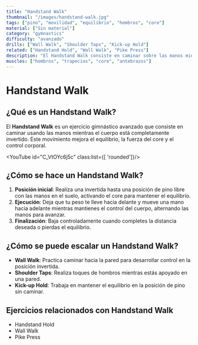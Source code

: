 ```yaml
---
title: "Handstand Walk"
thumbnail: "/images/handstand-walk.jpg"
tags: ["pino", "movilidad", "equilibrio", "hombros", "core"]
material: ["Sin material"]
category: "gymnastics"
difficulty: "avanzado"
drills: ["Wall Walk", "Shoulder Taps", "Kick-up Hold"]
related: ["Handstand Hold", "Wall Walk", "Pike Press"]
description: "El Handstand Walk consiste en caminar sobre las manos mientras el cuerpo está completamente invertido. Mejora el equilibrio, la fuerza del core y el control corporal."
muscles: ["hombros", "trapecios", "core", "antebrazos"]
---
```


# Handstand Walk

## ¿Qué es un Handstand Walk?
El **Handstand Walk** es un ejercicio gimnástico avanzado que consiste en caminar usando las manos mientras el cuerpo está completamente invertido. Este movimiento mejora el equilibrio, la fuerza del core y el control corporal.

<YouTube id="C_VtOYc6j5c" class:list={[ 'rounded']}/>

## ¿Cómo se hace un Handstand Walk?
1. **Posición inicial**: Realiza una invertida hasta una posición de pino libre con las manos en el suelo, activando el core para mantener el equilibrio.
2. **Ejecución**: Deja que tu peso te lleve hacia delante y mueve una mano hacia adelante mientras mantienes el control del cuerpo, alternando las manos para avanzar.
3. **Finalización**: Baja controladamente cuando completes la distancia deseada o pierdas el equilibrio.

## ¿Cómo se puede escalar un Handstand Walk?
- **Wall Walk**: Practica caminar hacia la pared para desarrollar control en la posición invertida.
- **Shoulder Taps**: Realiza toques de hombros mientras estás apoyado en una pared.
- **Kick-up Hold**: Trabaja en mantener el equilibrio en la posición de pino sin caminar.

## Ejercicios relacionados con Handstand Walk
- Handstand Hold
- Wall Walk
- Pike Press
